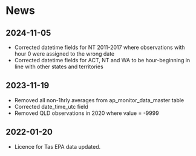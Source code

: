 # News

## 2024-11-05

 - Corrected datetime fields for NT 2011-2017 where observations with hour 0 were assigned to the wrong date
 - Corrected datetime fields for ACT, NT and WA to be hour-beginning in line with other states and territories

## 2023-11-19
 
 - Removed all non-1hrly averages from ap_monitor_data_master table
 - Corrected date_time_utc field
 - Removed QLD observations in 2020 where value = -9999
 
## 2022-01-20

 - Licence for Tas EPA data updated.
